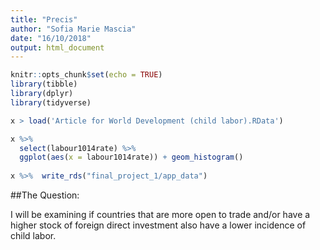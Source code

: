 ```yaml
---
title: "Precis"
author: "Sofia Marie Mascia"
date: "16/10/2018"
output: html_document
---
```


```r
knitr::opts_chunk$set(echo = TRUE)
library(tibble)
library(dplyr)
library(tidyverse)
```

```r
x > load('Article for World Development (child labor).RData')

x %>% 
  select(labour1014rate) %>% 
  ggplot(aes(x = labour1014rate)) + geom_histogram()
 
x %>%  write_rds("final_project_1/app_data")
```

##The Question:

I will be examining if countries that are more open to trade and/or have a higher stock of foreign direct investment also have a lower incidence of child labor. 


